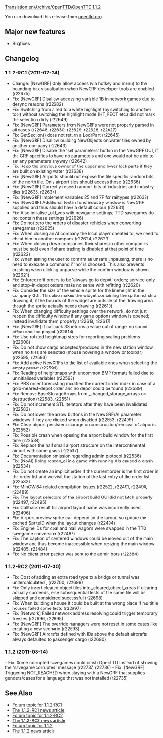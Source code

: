 [[Translation:en/Archive/OpenTTD/OpenTTD 1.1.2]]

{{en/Archive/OpenTTD/Navigation}}
{{en/Archive/OpenTTD/NaviPrevNext|prev=en/Archive/OpenTTD/OpenTTD 1.1.1|next=en/Archive/OpenTTD/OpenTTD 1.1.3|date=2011-08-14}}

You can download this release from [http://www.openttd.org/download-stable/1.1.2 openttd.org].

==Major new features==

* Bugfixes

==Changelog==

===1.1.2-RC1 (2011-07-24)===

* Change: [NewGRF] Only allow access (via hotkey and menu) to the bounding box visualisation when NewGRF developer tools are enabled (r22675)
* Fix: [NewGRF] Disallow accessing variable 1B in network games due to desync reasons (r22682)
* Fix: Switching from a red to a white highlight (by switching to another tool) without switching the highlight mode (HT_RECT etc.) did not mark the selection dirty {{en/Flyspray|4670}} (r22649)
* Fix: [NewGRF] Parameters from NewGRFs were not properly parsed in all cases {{en/Flyspray|4599}} (r22648, r22630, r22629, r22628, r22627)
* Fix: GetSection() does not return a LockPart {{en/Flyspray|4678}} (r22645)
* Fix: [NewGRF] Disallow building NewObjects on water tiles owned by another company (r22643)
* Fix: [NewGRF] Disable the 'set parameters' button in the NewGRF GUI, if the GRF specifies to have no parameters and one would not be able to set any parameters anyway (r22642)
* Fix: Keep the previous owner of the upper and lower lock parts if they are built on existing water (r22638)
* Fix: [NewGRF] Airports should not expose the tile specific random bits of the north tile. Only airport tiles should access those (r22636)
* Fix: [NewGRF] Correctly reseed random bits of industries and industry tiles (r22635, r22634)
* Fix: [NewGRF] Implement variables 25 and 7F for railtypes (r22633)
* Fix: [NewGRF] Additional text in fund industry window is NewGRF supplied and thus should have a default colour (r22631)
* Fix: Also initialise _old_vds with newgame settings; TTD savegames do not contain these settings {{en/Flyspray|4622}} (r22626)
* Fix: Do not zero the orders of disaster vehicles when converting savegames {{en/Flyspray|4642}} (r22625)
* Fix: When closing an AI company the local player cheated to, we need to cheat him to another company {{en/Flyspray|4654}} (r22624, r22623)
* Fix: When closing down companies their shares in other companies must be sold even if share trading is disabled at that point of time (r22622)
* Fix: When asking the user to confirm an unsafe unpausing, there is no need to execute a command if 'no' is choosed. This also prevents crashing when clicking unpause while the confirm window is shown (r22621)
* Fix: Enforce refit orders to be 'always go to depot' orders; service-only and stop-in-depot orders make no sense with refitting {{en/Flyspray|4651}} (r22620)
* Fix: Consider the size of the vehicle sprite for the lineheight in the company GUI. This also makes the widget containing the sprite not skip drawing it, if the bounds of the widget are outside of the drawing area though the sprite actually needs drawing {{en/Flyspray|4662}} (r22619)
* Fix: When changing difficulty settings over the network, do not just reopen the difficulty window if any game options window is opened; instead invalidate them properly {{en/Flyspray|4653}} (r22618, r22617)
* Fix: [NewGRF] If callback 33 returns a value out of range, no sound effect shall be played {{en/Flyspray|4656}} (r22614)
* Fix: Use rotated heightmap sizes for reporting scaling problems {{en/Flyspray|4663}} (r22608)
* Fix: Do not show cargo accepted/produced in the new station window when no tiles are selected (mouse hovering a window or toolbar) {{en/Flyspray|4647}} (r22595, r22593)
* Fix: Add active NewGRFs to the list of available ones when selecting the empty preset {{en/Flyspray|4644}} (r22594)
* Fix: Reading of heightmaps with uncommon BMP formats failed due to uninitialised variables {{en/Flyspray|4645}} (r22592)
* Fix: PBS order forecasting modified the current order index in case of a goto-nearest-depot order and no depot could be found {{en/Flyspray|4641}} (r22589)
* Fix: Remove BaseStorageArrays from _changed_storage_arrays on destruction (r22583, r22551)
* Fix: Do not increment STL iterators after they have been invalidated (r22582)
* Fix: Do not lower the arrow buttons in the NewGRF/AI parameter windows if they are clicked when disabled (r22553, r22499)
* Fix: Clear airport persistent storage on construction/removal of airports (r22552)
* Fix: Possible crash when opening the airport build window for the first time {{en/Flyspray|4619}} (r22538)
* Fix: Replace the half small airport structure on the intercontinental airport with some grass {{en/Flyspray|3494}} (r22537)
* Fix: Documentation omission regarding admin protocol {{en/Flyspray|4632}} (r22536)
* Fix: [NoAI] Doing rescan_ai in a game with running AIs caused a crash {{en/Flyspray|4631}} (r22534)
* Fix: Do not create an implicit order if the current order is the first order in the order list and we visit the station of the last entry of the order list (r22532)
* Fix: MinGW 64 related compilation issues {{en/Flyspray|4623}} (r22522, r22491, r22490, r22489)
* Fix: The layout selectors of the airport build GUI did not latch properly (r22497, r22495)
* Fix: Callback result for airport layout name was incorrectly used (r22496)
* Fix: Airport preview sprite can depend on the layout, so update the cached SpriteID when the layout changes (r22494)
* Fix: Engine IDs for coal and mail wagons were swapped in the TTO savegame conversion {{en/Flyspray|4622}} (r22487)
* Fix: The caption of centered windows could be moved out of the main window and thus become inaccessible when resizing the main window (r22485, r22484)
* Fix: No client error packet was sent to the admin bots {{en/Flyspray|4585}} (r22384)

===1.1.2-RC2 (2011-07-30)===
* Fix: Cost of adding an extra road type to a bridge or tunnel was undercalculated {{en/Flyspray|4680}}, {{en/Flyspray|4681}} (r22700, r22699)
* Fix: Only insert cleared object tiles into _cleared_object_areas if clearing actually succeeds, else subsequential tests of the same tile will be skipped and considered successful {{en/Flyspray|4694}} (r22698)
* Fix: When building a house it could be built at the wrong place if multitile houses failed some tests (r22697)
* Fix: [Network] Failed network address resolving could trigger temporary freezes {{en/Flyspray|4697}} (r22696, r22695)
* Fix: [NewGRF] The override managers were not reset in some cases like creating a new scenario {{en/Flyspray|4691}} (r22693)
* Fix: [NewGRF] Aircrafts defined with IDs above the default aircrafts always defaulted to passenger cargo (r22690)

===1.1.2 (2011-08-14)===
- Fix: Some corrupted savegames could crash OpenTTD instead of showing the 'savegame corrupted' message {{en/Flyspray|4717}} (r22737, r22736)
- Fix: [NewGRF] Triggering NOT_REACHED when playing with a NewGRF that supplies genders/cases for a language that was not installed {{en/Flyspray|4718}} (r22735)

==See Also==

*[http://www.tt-forums.net/viewtopic.php?f=29&t=55939 Forum topic for 1.1.2-RC1]
*[http://www.openttd.org/en/news/151 The 1.1.2-RC1 news article]
*[http://www.tt-forums.net/viewtopic.php?f=29&t=55997 Forum topic for 1.1.2-RC2]
*[http://www.openttd.org/en/news/152 The 1.1.2-RC2 news article]
*[http://www.tt-forums.net/viewtopic.php?f=29&t=56247 Forum topic for 1.1.2]
*[http://www.openttd.org/en/news/153 The 1.1.2 news article]